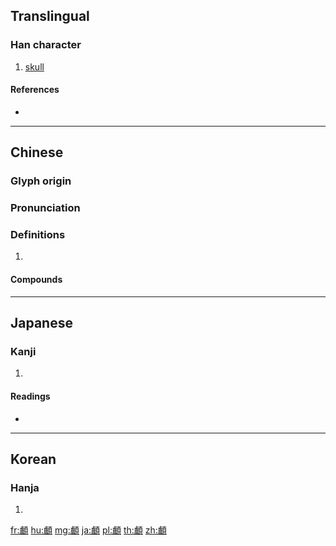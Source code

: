 {{character info/new}}
{{also|颅}}
==Translingual==

===Han character===
{{Han char|rn=181|rad=頁|as=16|sn=25|four=21286|canj=YTMBC|ids=⿰盧頁}}

# [[skull]]

====References====
* {{Han ref|kx=1410.340|dkj=43742|dj=1930.050|hdz=74396.140|uh=9871|ud=39025|bh=C660|bd=50784}}

----

==Chinese==
{{zh-forms|s=颅}}

===Glyph origin===
{{Han etym}}

===Pronunciation===
{{zh-pron
|m=lú
|c=lou4
|mn=lû
|mc=y
|oc=y
|cat=
}}

===Definitions===
{{zh-hanzi}}

# {{rfdef|zh}}

====Compounds====
{{zh-der|圓顱方趾|方趾圓顱|頭顱|額顱|顱內壓|顱腔|顱頂葉|顱骨|黑頭顱}}

----

==Japanese==

===Kanji===
{{ja-kanji|grade=|rs=頁16}}

# {{defn|lang=ja|sort=頁16}}

====Readings====
* {{ja-readings|on=[[ろ]] (ro)|kun=[[かしら]] (kashira)}}

----

==Korean==

===Hanja===
{{ko-hanja|hangeul=[[로]]>[[노]]|eumhun=|rv=ro>no|mr=ro>no|y=lo>no}}

# {{defn|lang=ko|sort=頁16}}

[[fr:顱]]
[[hu:顱]]
[[mg:顱]]
[[ja:顱]]
[[pl:顱]]
[[th:顱]]
[[zh:顱]]